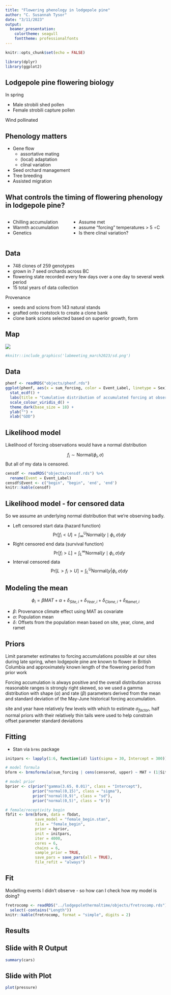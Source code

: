 ```yaml
---
title: "Flowering phenology in lodgepole pine"
author: "C. Susannah Tysor"
date: "3/11/2023"
output: 
  beamer_presentation: 
    colortheme: seagull
    fonttheme: professionalfonts
---
```


```r
knitr::opts_chunk$set(echo = FALSE)

library(dplyr)
library(ggplot2)
```
## Lodgepole pine flowering biology

In spring

- Male strobili shed pollen
- Female strobili capture pollen

Wind pollinated

## Phenology matters

- Gene flow
  - assortative mating
  - (local) adaptation
  - clinal variation
- Seed orchard management
- Tree breeding
- Assisted migration

<!-- Talk about jean paul's work on how there can be clinal variation just from phenology - fucking up your local adapation estimates -->

## What controls the timing of flowering phenology in lodgepole pine?

::::::::::::: {.columns}
::: {.column}
<!-- We can't see most development phases and have to infer from events. Review Rob Guy. -->
- Chilling accumulation
- Warmth accumulation
- Genetics

::: 
::: {.column}
- Assume met 
<!-- Safe with interior, not coastal -->
- assume "forcing" temperatures > 5 $\circ$C
<!-- Standard, and experimental work in both gymnosperms and angiosperms in Finland suggests a decent approximation -->
- Is there clinal variation?
:::
:::::::::::::::


## Data
- 748 clones of 259 genotypes
- grown in 7 seed orchards across BC
- flowering state recorded every few days over a one day to several week period
- 15 total years of data collection

Provenance

- seeds and scions from 143 natural stands
- grafted onto rootstock to create a clone bank
- clone bank scions selected based on superior growth, form

## Map

![](datamap.png)

```r
#knitr::include_graphics('labmeeting_march2023/sd.png')
```

## Data
```r
phenf <- readRDS("objects/phenf.rds")
ggplot(phenf, aes(x = sum_forcing, color = Event_Label, linetype = Sex)) +
  stat_ecdf() +
  labs(title = "Cumulative distribution of accumulated forcing at observation", caption = "raw data") +
  scale_colour_viridis_d() +
  theme_dark(base_size = 18) +
  ylab("") +
  xlab("GDD")
```


## Likelihood model

Likelihood of forcing observations would have a normal distribution

$$
f_i \sim \mathrm{Normal}(\phi_i, \sigma)
$$
But all of my data is censored.

```r
censdf <- readRDS("objects/censdf.rds") %>%
  rename(Event = Event_Label) 
censdf$Event <- c("begin", "begin", 'end', 'end')
knitr::kable(censdf)
```

## Likelihood model - for censored data

So we assume an underlying normal distribution that we're observing badly.

- Left censored start data (hazard function) 
<!-- more likely to observe flowering after flowering has started -->
$$
\mathrm{Pr}[f_i < U] = \int_\infty^U \mathrm{Normal}(y \mid \phi_i, \sigma) dy
$$
- Right censored end data (survival function)
<!-- more likely to observe pollen shed is finished after it has finished -->
$$
\mathrm{Pr}[f_i > L] = \int_L^\infty \mathrm{Normal}(y \mid \phi_i, \sigma) dy
$$
- Interval censored data
$$
\mathrm{Pr}[L > f_i > U] = \int_L^U \mathrm{Normal}(y | \phi_i, \sigma) dy
$$

## Modeling the mean

$$
\phi_i = \beta MAT + \alpha + \delta_{Site, i} + \delta_{Year, i} + \delta_{Clone, i} + \delta_{Ramet, i}
$$

- $\beta$: Provenance climate effect using MAT as covariate
- $\alpha$: Population mean
- $\delta$: Offsets from the population mean based on site, year, clone, and ramet

## Priors

Limit parameter estimates to forcing accumulations possible at our sites during late spring, when lodgepole pine are known to flower in British Columbia and approximately known length of the flowering period from prior work

Forcing accumulation is always positive and the overall distribution across reasonable ranges is strongly right skewed, so we used a gamma distribution with shape ($\alpha$) and rate ($\beta$) parameters derived from the mean and standard deviation of the May-June historical forcing accumulation.

site and year have relatively few levels with which to estimate $\sigma_{factor}$, half normal priors with their relatively thin tails were used to help constrain offset parameter standard deviations

## Fitting
- Stan via `brms` package

```r
initpars <- lapply(1:6, function(id) list(sigma = 30, Intercept = 300))

# model formula
bform <- brmsformula(sum_forcing | cens(censored, upper) ~ MAT + (1|Site) + (1|Clone) + (1|Year) + (1|Tree))

# model prior
bprior <- c(prior("gamma(3.65, 0.01)", class = "Intercept"),
            prior("normal(0,15)", class = "sigma"),
            prior("normal(0,9)", class = "sd"),
            prior("normal(0,5)", class = "b"))

# female/receptivity begin
fbfit <- brm(bform, data = fbdat,
             save_model = "female_begin.stan",
             file = "female_begin",
             prior = bprior,
             init = initpars,
             iter = 4000,
             cores = 6,
             chains = 6,
             sample_prior = TRUE,
             save_pars = save_pars(all = TRUE),
             file_refit = "always")
```

## Fit
Modelling events I didn't observe - so how can I check how my model is doing?
<!-- Are the mean begin, end, and length retrodictions within the expected ranges? The exact flowering period is never observed because of censoring. -->
<!-- # Using the first and last observed flowering forcing/doy we construct the max begin and minimum end forcing/doy and minimum flowering period length in forcing and days for the data. -->
<!-- # Using the last observed before flowering forcing/doy and the first observed after flowering forcing/doy, we construct a minimum begin day, maximum end day, and maximum flowering period length for the data. We expect model estimates to be between the min and max ranges for the observations. -->

```r
fretrocomp <- readRDS("../lodgepolethermaltime/objects/fretrocomp.rds") %>%
  select(-contains("Length"))
knitr::kable(fretrocomp, format = "simple", digits = 2)
```

## Results



## Slide with R Output

```r
summary(cars)
```

## Slide with Plot

```r
plot(pressure)
```

